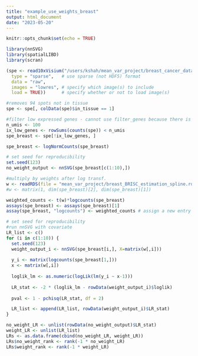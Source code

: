 ```yaml
---
title: "example_use_weights_breast"
output: html_document
date: "2023-05-20"
---
```


```r
knitr::opts_chunk$set(echo = TRUE)
```

```r
library(nnSVG)
library(spatialLIBD)
library(scran)

(spe <- read10xVisium("/users/kshah/mean_var_project/breast_cancer_data/outs",
  type = "sparse",   # use sparse (not HDF5) format
  data = "raw",     
  images = "lowres", # specify which image(s) to include
  load = TRUE))      # specify whether or not to load image(s)

#removes 94 spots not in tissue
spe <- spe[, colData(spe)$in_tissue == 1]

#filter low expressed genes - cannot use filter_genes because there is no "gene" name in col of rowData
n_umis <- 100
ix_low_genes <- rowSums(counts(spe)) < n_umis
spe_breast <- spe[!ix_low_genes, ]

spe_breast <- logNormCounts(spe_breast)

# set seed for reproducibility
set.seed(123)
no_weight_output <- nnSVG(spe_breast[c(1:10),])

#multiply by weights after log transf.
w <- readRDS(file = "mean_var_project/breast_BRISC_estimation_spline.rds")
#w <- matrix(1, dim(spe_breast)[2], dim(spe_breast)[1])

weighted_counts <- t(w)*logcounts(spe_breast)
assays(spe_breast) <- assays(spe_breast)[1]
assay(spe_breast, "logcounts") <- weighted_counts # assign a new entry to assays slot, nnSVG will use "logcounts"

# set seed for reproducibility
#run nnSVG with covariate
LR_list <- c()
for (i in c(1:10)) {
  set.seed(123)
  weight_output_i <- nnSVG(spe_breast[i,], X=matrix(w[,i]))
  
  y_i <- matrix(logcounts(spe_breast[1,]))
  x <- matrix(w[,i])
  
  loglik_lm <- as.numeric(logLik(lm(y_i ~ x-1)))
  
  LR_stat <- -2 * (loglik_lm - rowData(weight_output_i)$loglik)
  
  pval <- 1 - pchisq(LR_stat, df = 2)

  LR_list <- append(LR_list, rowData(weight_output_i)$LR_stat)
}

no_weight_LR <- unlist(rowData(no_weight_output)$LR_stat)
weight_LR <- unlist(LR_list)
LRs <- as.data.frame(cbind(no_weight_LR, weight_LR))
LRs$no_weight_rank <- rank(-1 * no_weight_LR)
LRs$weight_rank <- rank(-1 * weight_LR)
```

